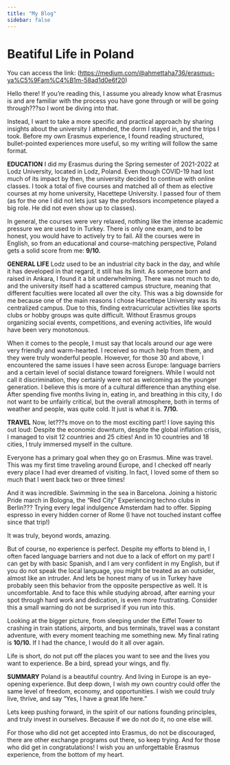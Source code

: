 ```yaml
---
title: "My Blog"
sidebar: false 
---
```


# Beatiful Life in Poland

You can access the link:
(<https://medium.com/@ahmettaha736/erasmus-ya%C5%9Fam%C4%B1m-58ad1d0e6f20>)

Hello there! If you're reading this, I assume you already know what Erasmus is and are familiar with the process you have gone through or will be going through???so I wont be diving into that.

Instead, I want to take a more specific and practical approach by sharing insights about the university I attended, the dorm I stayed in, and the trips I took. Before my own Erasmus experience, I found reading structured, bullet-pointed experiences more useful, so my writing will follow the same format.

**EDUCATION**
I did my Erasmus during the Spring semester of 2021-2022 at Lodz University, located in Lodz, Poland. Even though COVID-19 had lost much of its impact by then, the university decided to continue with online classes. I took a total of five courses and matched all of them as elective courses at my home university, Hacettepe University. I passed four of them (as for the one I did not lets just say the professors incompetence played a big role. He did not even show up to classes).

In general, the courses were very relaxed, nothing like the intense academic pressure we are used to in Turkey. There is only one exam, and to be honest, you would have to actively try to fail. All the courses were in English, so from an educational and course-matching perspective, Poland gets a solid score from me: **9/10.**

**GENERAL LIFE**
Lodz used to be an industrial city back in the day, and while it has developed in that regard, it still has its limit. As someone born and raised in Ankara, I found it a bit underwhelming. There was not much to do, and the university itself had a scattered campus structure, meaning that different faculties were located all over the city. This was a big downside for me because one of the main reasons I chose Hacettepe University was its centralized campus. Due to this, finding extracurricular activities like sports clubs or hobby groups was quite difficult. Without Erasmus groups organizing social events, competitions, and evening activities, life would have been very monotonous.

When it comes to the people, I must say that locals around our age were very friendly and warm-hearted. I received so much help from them, and they were truly wonderful people. However, for those 30 and above, I encountered the same issues I have seen across Europe: language barriers and a certain level of social distance toward foreigners. While I would not call it discrimination, they certainly were not as welcoming as the younger generation. I believe this is more of a cultural difference than anything else. After spending five months living in, eating in, and breathing in this city, I do not want to be unfairly critical, but the overall atmosphere, both in terms of weather and people, was quite cold. It just is what it is. **7/10.**

**TRAVEL**
Now, let???s move on to the most exciting part! I love saying this out loud:
Despite the economic downturn, despite the global inflation crisis, I managed to visit 12 countries and 25 cities! And in 10 countries and 18 cities, I truly immersed myself in the culture.

Everyone has a primary goal when they go on Erasmus. Mine was travel. This was my first time traveling around Europe, and I checked off nearly every place I had ever dreamed of visiting. In fact, I loved some of them so much that I went back two or three times!

And it was incredible.
Swimming in the sea in Barcelona.
Joining a historic Pride march in Bologna, the "Red City"
Experiencing techno clubs in Berlin???
Trying every legal indulgence Amsterdam had to offer.
Sipping espresso in every hidden corner of Rome (I have not touched instant coffee since that trip!)

It was truly, beyond words, amazing.

But of course, no experience is perfect. Despite my efforts to blend in, I often faced language barriers and not due to a lack of effort on my part! I can get by with basic Spanish, and I am very confident in my English, but if you do not speak the local language, you might be treated as an outsider, almost like an intruder. And lets be honest many of us in Turkey have probably seen this behavior from the opposite perspective as well. It is uncomfortable. And to face this while studying abroad, after earning your spot through hard work and dedication, is even more frustrating. Consider this a small warning do not be surprised if you run into this.

Looking at the bigger picture, from sleeping under the Eiffel Tower to crashing in train stations, airports, and bus terminals, travel was a constant adventure, with every moment teaching me something new. My final rating is **10/10.**
If I had the chance, I would do it all over again.

Life is short, do not put off the places you want to see and the lives you want to experience. Be a bird, spread your wings, and fly.

**SUMMARY**
Poland is a beautiful country. And living in Europe is an eye-opening experience. But deep down, I wish my own country could offer the same level of freedom, economy, and opportunities. I wish we could truly live, thrive, and say "Yes, I have a great life here."

Lets keep pushing forward, in the spirit of our nations founding principles, and truly invest in ourselves. Because if we do not do it, no one else will.

For those who did not get accepted into Erasmus, do not be discouraged, there are other exchange programs out there, so keep trying.
And for those who did get in congratulations! I wish you an unforgettable Erasmus experience, from the bottom of my heart.
